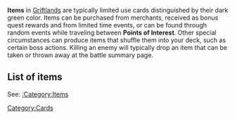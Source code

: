 '''Items''' in [[Griftlands]] are typically limited use cards distinguished by their dark green color. Items can be purchased from merchants, received as bonus quest rewards and from limited time events, or can be found through random events while traveling between '''Points of Interest'''. Other special circumstances can produce items that shuffle them into your deck, such as certain boss actions. Killing an enemy will typically drop an item that can be taken or thrown away at the battle summary page.

== List of items ==

See: [[:Category:Items]]

[[Category:Cards]]